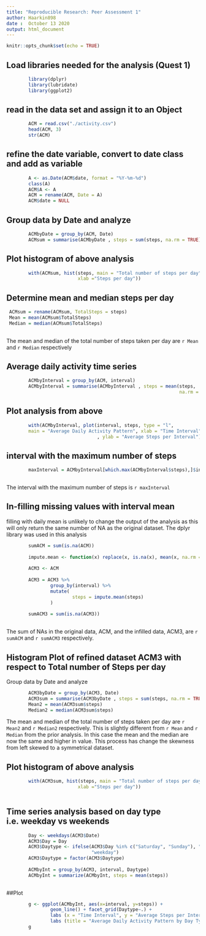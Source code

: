 ```yaml
---
title: "Reproducible Research: Peer Assessment 1"
author: Haarkin898
date :  October 13 2020
output: html_document
---
```


```r
knitr::opts_chunk$set(echo = TRUE)
```

## Load libraries needed for the analysis (Quest 1)
```r
       
        library(dplyr)
        library(lubridate)
        library(ggplot2)
```

## read in the data set and assign it to an Object
```r
        ACM = read.csv("./activity.csv")
        head(ACM, 3)
        str(ACM)
```        

## refine the date variable, convert to date class and add as variable
```r
        A <- as.Date(ACM$date, format = "%Y-%m-%d")
        class(A)
        ACM$A <- A
        ACM = rename(ACM, Date = A)
        ACM$date = NULL
```

## Group data by Date and analyze 
```r
        ACMbyDate = group_by(ACM, Date)
        ACMsum = summarise(ACMbyDate , steps = sum(steps, na.rm = TRUE) )
```       

## Plot histogram of above analysis
```r
        with(ACMsum, hist(steps, main = "Total number of steps per day", 
                          xlab ="Steps per day"))
```       

## Determine mean and median steps per day 
```r
 ACMsum = rename(ACMsum, TotalSteps = steps)
 Mean = mean(ACMsum$TotalSteps)
 Median = median(ACMsum$TotalSteps)
 
``` 

The mean and median of the total number of steps taken per day are `r Mean` and `r Median` respectively

## Average daily activity time series  

```r
        ACMbyInterval = group_by(ACM, interval)
        ACMbyInterval = summarise(ACMbyInterval , steps = mean(steps, 
                                                               na.rm = TRUE) )
```      
        
## Plot analysis from above
```r
        with(ACMbyInterval, plot(interval, steps, type = "l", 
        main = "Average Daily Activity Pattern", xlab = "Time Interval"
                                 , ylab = "Average Steps per Interval"))
```
        
## interval with the maximum number of steps 
```r
        maxInterval = ACMbyInterval[which.max(ACMbyInterval$steps),]$interval
        
```

The interval with the maximum number of steps is `r maxInterval`

## In-filling missing values with interval mean 
filling with daily mean is unlikely to change the output of the analysis as this will only return the same number of NA as the original dataset.
The dplyr library was used in this analysis
```r
        sumACM = sum(is.na(ACM))
        
        impute.mean <- function(x) replace(x, is.na(x), mean(x, na.rm = TRUE))
        
        ACM3 <- ACM
        
        ACM3 = ACM3 %>%
                group_by(interval) %>%
                mutate(
                        steps = impute.mean(steps)
                )
        
        sumACM3 = sum(is.na(ACM3))
        
```

The sum of NAs in the original data, ACM, and the infilled data, ACM3, are 
`r sumACM` and `r sumACM3` respectively. 

## Histogram Plot of refined dataset ACM3 with respect to Total number of Steps per day

Group data by Date and analyze 
```r
        ACM3byDate = group_by(ACM3, Date)
        ACM3sum = summarise(ACM3byDate , steps = sum(steps, na.rm = TRUE) )
        Mean2 = mean(ACM3sum$steps)
        Median2 = median(ACM3sum$steps)
```
The mean and median of the total number of steps taken per day are `r Mean2` and 
`r Median2` respectively. This is slightly different from `r Mean` and `r Median` 
from the prior analysis. In this case the mean and the median are now the same 
and higher in value. This process has change the skewness from left skewed to
a symmetrical dataset.

## Plot histogram of above analysis 
```r
        with(ACM3sum, hist(steps, main = "Total number of steps per day", 
                          xlab ="Steps per day"))
        
```
        
## Time series analysis based on day type i.e. weekday vs weekends
        
```r
        Day <- weekdays(ACM3$Date)
        ACM3$Day = Day
        ACM3$Daytype <- ifelse(ACM3$Day %in% c("Saturday", "Sunday"), "weekend",
                               "weekday")
        ACM3$Daytype = factor(ACM3$Daytype)
        
        ACMbyInt = group_by(ACM3, interval, Daytype)
        ACMbyInt = summarize(ACMbyInt, steps = mean(steps))
        
```
##Plot
```r
        g <- ggplot(ACMbyInt, aes(x=interval, y=steps)) +
                geom_line() + facet_grid(Daytype~.) +
                labs (x = "Time Interval", y = "Average Steps per Interval") +
                labs (title = "Average Daily Activity Pattern by Day Type")
        g
```
